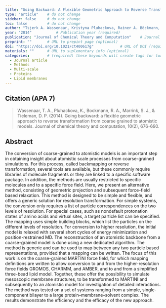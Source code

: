```yaml
---
title: "Going Backward: A Flexible Geometric Approach to Reverse Transformation from Coarse Grained to Atomistic Models"          # Paper title (required)
type: "article"    # do not change
sidebar: false     # do not change
toc: false         # do not change
author: "Tsjerk A. Wassenaar, Kristyna Pluhackova, Rainer A. Böckmann, Siewert J. Marrink, and D. Peter Tieleman"         # Paper authors (required)
year: "2014"           # Publication year (required)
publication: "Journal of Chemical Theory and Computation"    # Journal or similar (required)
preprint: ""       # URL to prepint page (optional)  
doi: "https://doi.org/10.1021/ct400617g"            # URL of DOI (required)  
materials: ""      # URL to suplementary info (optional)
categories:        # (required) these keywords will create tags for further filtering. 
  - Journal article
  - Methods
  - Multi-scale
  - Proteins
  - Lipid membranes
---
```


<!-- 
The info below is just an example. 

Both fields are required and they have to be replaced with the respective info for each paper. 

Please notice the `> ` symbol before the citation, it gives it additional styling.  
-->

## Citation (APA 7)      

> Wassenaar, T. A., Pluhackova, K., Bockmann, R. A., Marrink, S. J., & Tieleman, D. P. (2014). Going backward: a flexible geometric approach to reverse transformation from coarse grained to atomistic models. Journal of chemical theory and computation, 10(2), 676-690.

## Abstract

The conversion of coarse-grained to atomistic models is an important step in obtaining insight about atomistic scale processes from coarse-grained simulations. For this process, called backmapping or reverse transformation, several tools are available, but these commonly require libraries of molecule fragments or they are linked to a specific software package. In addition, the methods are usually restricted to specific molecules and to a specific force field. Here, we present an alternative method, consisting of geometric projection and subsequent force-field based relaxation. This method is designed to be simple and flexible, and offers a generic solution for resolution transformation. For simple systems, the conversion only requires a list of particle correspondences on the two levels of resolution. For special cases, such as nondefault protonation states of amino acids and virtual sites, a target particle list can be specified. The mapping uses simple building blocks, which list the particles on the different levels of resolution. For conversion to higher resolution, the initial model is relaxed with several short cycles of energy minimization and position-restrained MD. The reconstruction of an atomistic backbone from a coarse-grained model is done using a new dedicated algorithm. The method is generic and can be used to map between any two particle based representations, provided that a mapping can be written. The focus of this work is on the coarse-grained MARTINI force field, for which mapping definitions are written to allow conversion to and from the higher-resolution force fields GROMOS, CHARMM, and AMBER, and to and from a simplified three-bead lipid model. Together, these offer the possibility to simulate mesoscopic membrane structures, to be transformed to MARTINI and subsequently to an atomistic model for investigation of detailed interactions. The method was tested on a set of systems ranging from a simple, single-component bilayer to a large protein–membrane–solvent complex. The results demonstrate the efficiency and the efficacy of the new approach.
